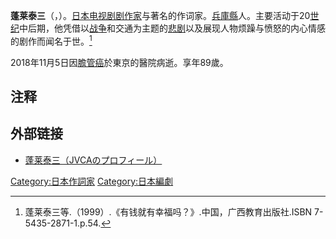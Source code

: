 {{Infobox writer 
|name      = 蓬莱泰三
|image     = 
|caption   = 
|birth_date = 1929年
|birth_place= 
|death_date = 2018年11月5日
|death_place= 
|nationality = [[File:Flag_of_Japan.svg|22px]] 日本
|occupation= [[剧作家|剧作家]]与作词家
|influences =
|influenced = 
}}
'''蓬莱泰三'''（{{lang-ja|蓬莱泰三}}，{{bd|1929年||2018年|11月5日|Hōrai Taizō}}）。[[日本|日本]][[电视剧|电视剧]][[剧作家|剧作家]]与著名的作词家。[[兵庫縣|兵庫縣]]人。主要活动于20[[世纪|世纪]]中后期，他凭借以[[战争|战争]]和交通为主题的[[悲剧|悲剧]]以及展现人物烦躁与愤怒的内心情感的剧作而闻名于世。<ref>蓬莱泰三等.（1999）.《有钱就有幸福吗？》.中国，广西教育出版社.ISBN 7-5435-2871-1.p.54.</ref>

2018年11月5日因[[膽管癌|膽管癌]]於東京的醫院病逝。享年89歲。

== 注释 ==
{{Reflist}}

== 外部链接 ==
*[http://www.jvca.gr.jp/kaiin/profile.php?author=2887&index=%82%CD 蓬莱泰三（JVCAのプロフィール）] {{Wayback|url=http://www.jvca.gr.jp/kaiin/profile.php?author=2887&index=%82%CD |date=20080527200700 }}

{{Authority control}}
{{DEFAULTSORT:Hōrai Taizō}}
[[Category:日本作詞家|Category:日本作詞家]]
[[Category:日本編劇|Category:日本編劇]]